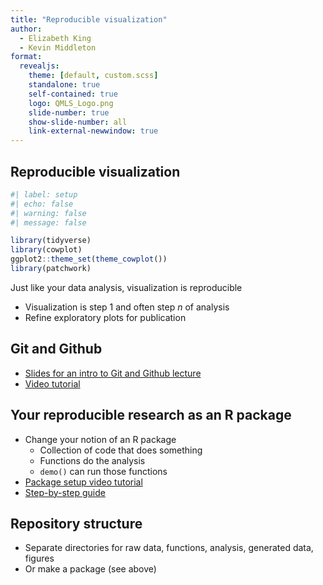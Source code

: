```yaml
---
title: "Reproducible visualization"
author:
  - Elizabeth King
  - Kevin Middleton
format:
  revealjs:
    theme: [default, custom.scss]
    standalone: true
    self-contained: true
    logo: QMLS_Logo.png
    slide-number: true
    show-slide-number: all
    link-external-newwindow: true
---
```


## Reproducible visualization

```r
#| label: setup
#| echo: false
#| warning: false
#| message: false

library(tidyverse)
library(cowplot)
ggplot2::theme_set(theme_cowplot())
library(patchwork)
```

Just like your data analysis, visualization is reproducible

- Visualization is step 1 and often step *n* of analysis
- Refine exploratory plots for publication


## Git and Github

- [Slides for an intro to Git and Github lecture](https://github.com/egking/comp_bio_MU)
- [Video tutorial](https://youtu.be/rlXnVs1Xods)


## Your reproducible research as an R package

- Change your notion of an R package
  - Collection of code that does something
  - Functions do the analysis
  - `demo()` can run those functions
- [Package setup video tutorial](https://youtu.be/QOvZV2lkL9w)
- [Step-by-step guide](https://docs.google.com/document/d/17opEFHKGkaflOed0iww2FscIFP-_7xPKPKqcelmVAgQ/edit?usp=sharing)


## Repository structure

- Separate directories for raw data, functions, analysis, generated data, figures
- Or make a package (see above)
